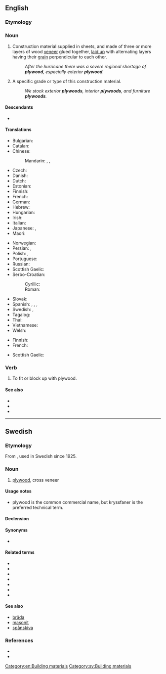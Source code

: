 ==English==
{{wikipedia}}

===Etymology===
{{af|en|ply|t1=sheet|wood}}

===Noun===
{{en-noun|-|s}}

# {{lb|en|uncountable}} Construction material supplied in sheets, and made of three or more layers of wood [[veneer]] glued together, [[laid up]] with alternating layers having their [[grain]] perpendicular to each other.
#: ''After the hurricane there was a severe regional shortage of '''plywood''', especially exterior '''plywood'''.''
# {{lb|en|countable}} A specific grade or type of this construction material.
#: ''We stock exterior '''plywoods''', interior '''plywoods''', and furniture '''plywoods'''.''

====Descendants====
* {{desc|sv|plywood|bor=1}}

====Translations====
{{trans-top|construction material}}
* Bulgarian: {{t|bg|шперплат|m}}
* Catalan: {{t|ca|contraplacat|m}}
* Chinese:
*: Mandarin: {{t+|cmn|合板|tr=hébǎn|sc=Hani}}, {{t+|cmn|膠合板|sc=Hani}}, {{t+|cmn|胶合板|tr=jiāohébǎn|sc=Hani}}
* Czech: {{t+|cs|překližka|f}}
* Danish: {{t+|da|krydsfiner|m}}
* Dutch: {{t+|nl|multiplex|n}}
* Estonian: {{t+|et|vineer}}
* Finnish: {{t+|fi|vaneri}}
* French: {{t+|fr|contreplaqué|m}}
* German: {{t+|de|Sperrholz|n}}
* Hebrew: {{t|he|עץ סנדוויץ׳|m}}
* Hungarian: {{t|hu|rétegelt lemez}}
* Irish: {{t|ga|sraithadhmad|m}}
* Italian: {{t+|it|compensato|m}}
* Japanese: {{t|ja|合板|tr=ごうはん, gōhan, ごうばん, gōban|sc=Jpan}}, {{t|ja|ベニヤ板|tr=beniya-ita|sc=Jpan}}
* Maori: {{t|mi|papa tāpatupatu}}
{{trans-mid}}
* Norwegian: {{t|no|kryssfiner|m}}
* Persian: {{t|fa|تخته لایه|tr=taxte lâye}}, {{t|fa|تخته سه‌لایی|tr=taxte se-lâyi}}
* Polish: {{t|pl|sklejka|f}}, {{t+|pl|dykta|f}}
* Portuguese: {{t|pt|compensado|m}}
* Russian: {{t+|ru|фане́ра|f}}
* Scottish Gaelic: {{t|gd|fiodh-fillte|m}}
* Serbo-Croatian:
*: Cyrillic: {{t|sh|шперплоча|f|sc=Cyrl}}
*: Roman: {{t+|sh|šperploča|f}}
* Slovak: {{t|sk|preglejka}}
* Spanish: {{t|es|contrachapado|m}}, {{t|es|madera contrachapada|f}}, {{t|es|triplay|m}} {{qualifier|Mexico}},
* Swedish: {{t+|sv|plywood|c}}, {{t+|sv|kryssfaner|n}}
* Tagalog: {{t|tl|tablasuson}}
* Thai: {{t|th|ไม้อัด}}
* Vietnamese: {{t|vi|ván ép}}
* Welsh: {{t|cy|pren haenog|m}}
{{trans-bottom}}

{{trans-top|specific type or grade of this material}}
* Finnish: {{t+|fi|vaneri}}
* French: {{t+|fr|contreplaqué|m}}
{{trans-mid}}
* Scottish Gaelic: {{t|gd|fiodh-fillte|m}}
{{trans-bottom}}

===Verb===
{{en-verb}}

# {{lb|en|transitive}} To fit or block up with plywood.

====See also====
* {{l|en|chipboard}}
* {{l|en|fibreboard}}
* {{l|en|particle board}}

[[Category:en:Building materials]]

----

==Swedish==

===Etymology===
From {{bor|sv|en|plywood}}, used in Swedish since 1925.

===Noun===
{{sv-noun|c}}

# {{lb|sv|uncountable}} [[#English|plywood]], cross veneer

====Usage notes====
* plywood is the common commercial name, but kryssfaner is the preferred technical term.

====Declension====
{{sv-noun-unc-irreg-c|2=plywooden}}

====Synonyms====
* {{l|sv|kryssfaner}}

====Related terms====
* {{l|sv|björkplywood}}
* {{l|sv|furuplywood}}
* {{l|sv|granplywood}}
* {{l|sv|plywoodfabrik}}
* {{l|sv|plywoodplatta}}
* {{l|sv|plywoodsits}}
* {{l|sv|plywoodskiva}}

====See also====
* [[bräda]]
* [[masonit]]
* [[spånskiva]]

===References===
* {{R:svenska.se|saol}}
* {{R:svenska.se|saob|plywood}}

[[Category:sv:Building materials]]